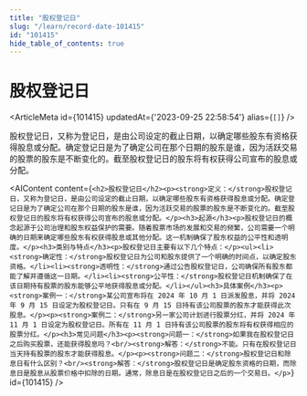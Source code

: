 ```yaml
---
title: "股权登记日"
slug: "/learn/record-date-101415"
id: "101415"
hide_table_of_contents: true
---
```



# 股权登记日

<ArticleMeta id={101415} updatedAt={'2023-09-25 22:58:54'} alias={`[]`} />
<div className='border-solid border-b border-t-0 my-4 border-[var(--ifm-color-gray-300)]' />

股权登记日，又称为登记日，是由公司设定的截止日期，以确定哪些股东有资格获得股息或分配。确定登记日是为了确定公司在那个日期的股东是谁，因为活跃交易的股票的股东是不断变化的。截至股权登记日的股东将有权获得公司宣布的股息或分配。

<AIContent content={`<h2>股权登记日</h2><p><strong>定义：</strong>股权登记日，又称为登记日，是由公司设定的截止日期，以确定哪些股东有资格获得股息或分配。确定登记日是为了确定公司在那个日期的股东是谁，因为活跃交易的股票的股东是不断变化的。截至股权登记日的股东将有权获得公司宣布的股息或分配。</p><h3>起源</h3><p>股权登记日的概念起源于公司治理和股东权益保护的需要。随着股票市场的发展和交易的频繁，公司需要一个明确的日期来确定哪些股东有权获得股息或其他分配。这一机制确保了股东权益的公平性和透明度。</p><h3>类别与特点</h3><p>股权登记日主要有以下几个特点：</p><ul><li><strong>确定性：</strong>股权登记日为公司和股东提供了一个明确的时间点，以确定股东资格。</li><li><strong>透明性：</strong>通过公告股权登记日，公司确保所有股东都能了解并遵循这一日期。</li><li><strong>公平性：</strong>股权登记日机制确保了在该日期持有股票的股东能够公平地获得股息或分配。</li></ul><h3>具体案例</h3><p><strong>案例一：</strong>某公司宣布将在 2024 年 10 月 1 日派发股息，并将 2024 年 9 月 15 日设定为股权登记日。只有在 9 月 15 日持有该公司股票的股东才能获得此次股息。</p><p><strong>案例二：</strong>另一家公司计划进行股票分红，并将 2024 年 11 月 1 日设定为股权登记日。所有在 11 月 1 日持有该公司股票的股东将有权获得相应的股票分红。</p><h3>常见问题</h3><p><strong>问题一：</strong>如果我在股权登记日之后购买股票，还能获得股息吗？<br/><strong>解答：</strong>不能。只有在股权登记日当天持有股票的股东才能获得股息。</p><p><strong>问题二：</strong>股权登记日和除息日有什么区别？<br/><strong>解答：</strong>股权登记日是确定股东资格的日期，而除息日是股息从股票价格中扣除的日期。通常，除息日是在股权登记日之后的一个交易日。</p>`} id={101415} />
